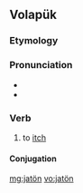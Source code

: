 ==Volapük==

===Etymology===
{{suffix|jat|ön|lang=vo}}

===Pronunciation===
* {{IPA|/ʃaˈtøn/|lang=vo}}
* {{hyphenation|ja|tön|lang=vo}}

===Verb===
{{head|vo|verb}}

# {{label|vo|intransitive}} to [[itch]]

====Conjugation====
{{vo-conj|intr=yes}}

[[mg:jatön]]
[[vo:jatön]]